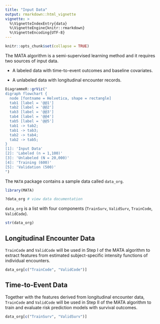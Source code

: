 ```yaml
---
title: "Input Data"
output: rmarkdown::html_vignette
vignette: >
  %\VignetteIndexEntry{data}
  %\VignetteEngine{knitr::rmarkdown}
  %\VignetteEncoding{UTF-8}
---
```


```r
knitr::opts_chunk$set(collapse = TRUE)
```

The MATA algorithm is a semi-supervised learning method and it requires two sources of input data.

- A labeled data with time-to-event outcomes and baseline covariates.

- A unlabeled data with longitudinal encounter records.

```r
DiagrammeR::grViz("
digraph flowchart {
  node [fontname = Helvetica, shape = rectangle]        
  tab1 [label = '@@1']
  tab2 [label = '@@2']
  tab3 [label = '@@3']
  tab4 [label = '@@4']
  tab5 [label = '@@5']
  tab1 -> tab2;
  tab1 -> tab3;
  tab2 -> tab4;
  tab2 -> tab5;
}
[1]: 'Input Data'
[2]: 'Labeled (n = 1,100)'
[3]: 'Unlabeled (N = 20,000)'
[4]: 'Training (600)'
[5]: 'Validation (500)'
")
```

The `MATA` package contains a sample data called `data_org`.

```r
library(MATA)
```

```r
?data_org # view data documentation
```

`data_org` is a list with four components (`TrainSurv`, `ValidSurv`, `TrainCode`, `ValidCode`).

```r
str(data_org)
```

## Longitudinal Encounter Data

`TrainCode` and `ValidCode` will be used in Step I of the MATA algorithm to extract features from estimated subject-specific intensity functions of individual encounters.

```r
data_org[c("TrainCode", "ValidCode")]
```

## Time-to-Event Data

Together with the features derived from longitudinal encounter data,  `TrainCode` and `ValidCode` will be used in Step II of the MATA algorithm to train and evaluate risk prediction models with survival outcomes.

```r
data_org[c("TrainSurv", "ValidSurv")]
```
